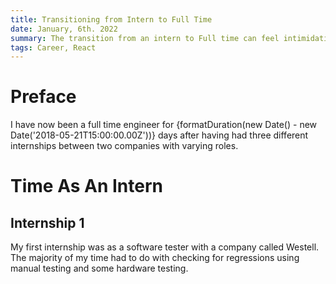```yaml
---
title: Transitioning from Intern to Full Time
date: January, 6th. 2022
summary: The transition from an intern to Full time can feel intimidating but its part of career progression and should be exciting. This can be a fundemental part of growing into a software engineer.
tags: Career, React
---
```



# Preface
I have now been a full time engineer for {formatDuration(new Date() - new Date('2018-05-21T15:00:00.00Z'))} days after having had three different internships between two companies with varying roles.


# Time As An Intern

## Internship 1
My first internship was as a software tester with a company called Westell. The majority of my time had to do with checking for regressions using manual testing and some hardware testing. 
